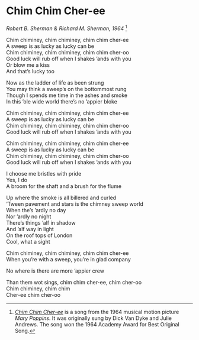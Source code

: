 # Chim Chim Cher-ee  

*Robert B. Sherman & Richard M. Sherman, 1964* ^[[*Chim Chim Cher-ee*](https://en.wikipedia.org/wiki/Chim_Chim_Cher-ee){target="_blank"} is a song from the 1964 musical motion picture *Mary Poppins*. It was originally sung by Dick Van Dyke and Julie Andrews. The song won the 1964 Academy Award for Best Original Song.]

Chim chiminey, chim chiminey, chim chim cher-ee  
A sweep is as lucky as lucky can be  
Chim chiminey, chim chiminey, chim chim cher-oo  
Good luck will rub off when I shakes 'ands with you  
Or blow me a kiss   
And that's lucky too

Now as the ladder of life as been strung  
You may think a sweep's on the bottommost rung  
Though I spends me time in the ashes and smoke  
In this 'ole wide world there's no 'appier bloke

Chim chiminey, chim chiminey, chim chim cher-ee  
A sweep is as lucky as lucky can be  
Chim chiminey, chim chiminey, chim chim cher-oo  
Good luck will rub off when I shakes 'ands with you

Chim chiminey, chim chiminey, chim chim cher-ee  
A sweep is as lucky as lucky can be  
Chim chiminey, chim chiminey, chim chim cher-oo  
Good luck will rub off when I shakes 'ands with you

I choose me bristles with pride  
Yes, I do  
A broom for the shaft and a brush for the flume

Up where the smoke is all billered and curled  
'Tween pavement and stars is the chimney sweep world  
When the's 'ardly no day  
Nor 'ardly no night  
There's things 'alf in shadow  
And 'alf way in light  
On the roof tops of London  
Cool, what a sight

Chim chiminey, chim chiminey, chim chim cher-ee  
When you're with a sweep, you're in glad company

No where is there are more 'appier crew

Than them wot sings, chim chim cher-ee, chim cher-oo  
Chim chiminey, chim chim  
Cher-ee chim cher-oo

